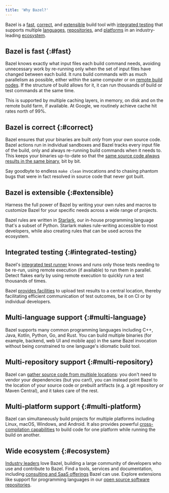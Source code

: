```yaml
---
title: 'Why Bazel?'
---
```


Bazel is a [fast](#fast), [correct](#correct), and [extensible](#extensible)
build tool with [integrated testing](#integrated-testing) that supports multiple
[languages](#multi-language), [repositories](#multi-repository), and
[platforms](#multi-platform) in an industry-leading [ecosystem](#ecosystem).

## Bazel is fast {:#fast}

Bazel knows exactly what input files each build command needs, avoiding
unnecessary work by re-running only when the set of input files have
changed between each build.
It runs build commands with as much parallelism as possible, either within the
same computer or on [remote build nodes](/versions/8.0.0/remote/rbe). If the structure of build
allows for it, it can run thousands of build or test commands at the same time.

This is supported by multiple caching layers, in memory, on disk and on the
remote build farm, if available. At Google, we routinely achieve cache hit rates
north of 99%.

## Bazel is correct {:#correct}

Bazel ensures that your binaries are built *only* from your own
source code. Bazel actions run in individual sandboxes and Bazel tracks
every input file of the build, only and always re-running build
commands when it needs to. This keeps your binaries up-to-date so that the
[same source code always results in the same binary](/versions/8.0.0/basics/hermeticity), bit
by bit.

Say goodbyte to endless `make clean` invocations and to chasing phantom bugs
that were in fact resolved in source code that never got built.

## Bazel is extensible {:#extensible}

Harness the full power of Bazel by writing your own rules and macros to
customize Bazel for your specific needs across a wide range of projects.

Bazel rules are written in [Starlark](/versions/8.0.0/rules/language), our
in-house programming language that's a subset of Python. Starlark makes
rule-writing accessible to most developers, while also creating rules that can
be used across the ecosystem.

## Integrated testing {:#integrated-testing}

Bazel's [integrated test runner](/versions/8.0.0/docs/user-manual#running-tests)
knows and runs only those tests needing to be re-run, using remote execution
(if available) to run them in parallel. Detect flakes early by using remote
execution to quickly run a test thousands of times.

Bazel [provides facilities](/versions/8.0.0/remote/bep) to upload test results to a central
location, thereby facilitating efficient communication of test outcomes, be it
on CI or by individual developers.

## Multi-language support {:#multi-language}

Bazel supports many common programming languages including C++, Java,
Kotlin, Python, Go, and Rust. You can build multiple binaries (for example,
backend, web UI and mobile app) in the same Bazel invocation without being
constrained to one language's idiomatic build tool.

## Multi-repository support {:#multi-repository}

Bazel can [gather source code from multiple locations](/versions/8.0.0/external/overview): you
don't need to vendor your dependencies (but you can!), you can instead point
Bazel to the location of your source code or prebuilt artifacts (e.g. a git
repository or Maven Central), and it takes care of the rest.

## Multi-platform support {:#multi-platform}

Bazel can simultaneously build projects for multiple platforms including Linux,
macOS, Windows, and Android. It also provides powerful
[cross-compilation capabilities](/versions/8.0.0/extending/platforms) to build code for one
platform while running the build on another.

## Wide ecosystem {:#ecosystem}

[Industry leaders](/versions/8.0.0/community/users) love Bazel, building a large
community of developers who use and contribute to Bazel. Find a tools, services
and documentation, including [consulting and SaaS offerings](/versions/8.0.0/community/experts)
Bazel can use. Explore extensions like support for programming languages in
our [open source software repositories](/versions/8.0.0/rules).